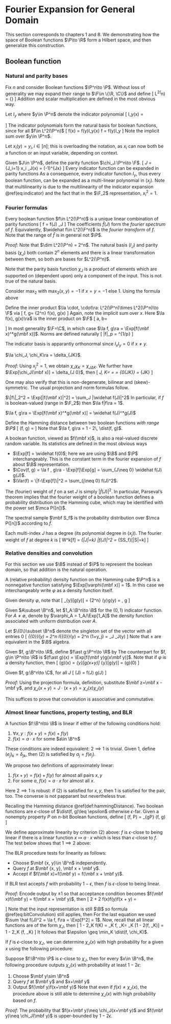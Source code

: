 # Fourier Expansion for General Domain {#Sec1}

This section corresponds to chapters $1$ and $8$. 
We demonstrating how the space of Boolean functions 
$\P\to \R$ form a Hilbert space, and then generalize this construction.

## Boolean function
### Natural and parity bases {-}
Fix $n$ and consider Boolean functions $\P^n\to \P$. 
Without loss of generality we may expand their range to $\F\in \{\R, \C\}$ 
and define 
\[ 
    L^2(\P^n) = \{\text{all functions $\P^n\to \F$}\}
\] 
Addition and scalar multiplication are defined in the most obvious way. 

::: {.definition name="natural basis of boolean functions"}
Let $I_y$ where $y\in \P^n$ denote the indicator polynomial 
\[ 
    I_y(x) = \begin{cases}
        1 & x = y \\ 0 & \text{else}
    \end{cases}
\] 
The indicator polynomials form the natural basis for boolean functions, 
since for all $f\in L^2(\P^n)$
\[ 
    f(x) = f(y)I_y(x) \implies f = f(y)I_y
\] 
Note the implicit sum over $y\in \P^n$. 
:::

Let $x_i(y) = y_i, i\in [n]$; this is overloading the notation, as 
$x_i$ can now both be a function or an input variable, depending on context.

::: {.definition name="parity function"}
Given $J\in \P^n$, define the parity function $\chi_J:\P^n\to \F$. 
\[ 
    \chi_J = \prod_{J_i=1} x_i \implies \chi_J(x) = (-1)^{J\cdot x}
\] 
Every indicator function can be expanded in parity functions 
\begin{equation}
   I_y = \prod_{i=1}^n \df{1+y_ix_i}{2} \impliedby (\exists i: x_i\neq y_i\implies I_y=0)
   (\#eq:indicator)
\end{equation}
As a consequence, every indicator function $I_y$, thus every 
boolean function, can be expanded as a 
multi-linear polynomial in $(x_j)$. Note that multilinearity is due 
to the multilinearity of the indicator expansion \@ref(eq:indicator) and the 
fact that in the $\F_2$ representation, $x_i^2=1$. 
:::

### Fourier formulas {-}
::: {.theorem name="fourier expansion of boolean functions"}
Every boolean function $f\in L^2(\P^n)$ is a unique linear combination of parity functions 
\[ 
    f = \widehat f(J) \chi_J 
\] 
The coefficients $\widehat f(J)$ form the _fourier spectrum_ of $f$. Equivalently, 
$\widehat f\in L^2(\F^n)$ is the _fourier transform_ of $f$. Note that the range of $\widehat f$ 
is in general not $\P$. 
:::
_Proof:_ Note that $\dim L^2(\P^n) = 2^n$. 
The natural basis $(I_J)$ and parity basis $(\chi_J)$ both contain $2^n$ 
elements and there is a linear transformation between them, so both are bases 
for $L^2(\P^n)$. 

::: {.remark name="product structure of fourier basis"}
Note that the parity basis function $\chi_J$ is a product of elements which are supported on 
(dependent upon) only a component of the input. This is not true of the natural basis. 
:::

::: {.definition name="natural and fourier expansions of max"}
Consider $\max_2$ with $\max_2(x, y)=-1$ if $x=y=-1$ else $1$. 
Using the formula above 
\begin{align}
    {\max}_2 
    &= I_{(1, 1)} + I_{(1, -1)} + I_{(-1, 1)} - I_{(-1, -1)}  \\ 
    &= \df 1 4 (1+x_1)(1+x_2) + \df 1 4 (1+x_1)(1-x_2) + \df 1 4 (1-x_1)(1+x_2) - \df 1 4 (1-x_1)(1-x_2) \\ 
    &= \cdots = \df 1 2 (1 + x_1 + x_2 - x_1x_2)
\end{align}
:::

::: {.definition name="inner product"}
Define the inner product $\la \cdot, \cdot\ra: L^2(\P^n)\times L^2(\P^n)\to \F$ via 
\[ 
    \la f, g\ra = \df 1 {2^n} \la f(x), g(x)\ra 
\] 
Again, note the implicit sum over $x$. Here $\la f(x), g(x)\ra$ is the inner product on $\F$ 
\[ 
    \la a, b\ra = \begin{cases}
        ab & \F=\R \\ 
        a^*b & \F=\C
    \end{cases}
\] 
In most generality $\F=\C$, in which case 
$\la f, g\ra = \Exp[f(\mbf x)^*g(\mbf x)]$. 
Norms are defined naturally 
\[ 
    \|f\|_p = \Exp[|f(\mbf x)|^{p}]^{1/p}
\] 
:::
The indicator basis is apparantly orthonormal since $I_xI_y=0$ if $x\neq y$. 

::: {.theorem name="orthonormality of fourier basis"}
$\la \chi_J, \chi_K\ra = \delta_{JK}$. 
:::
_Proof:_ Using $x_j^2=1$, we obtain $\chi_J\chi_K=\chi_{J\Delta K}$. 
We further have $\Exp[\chi_J(\mbf x)] = \delta_{J 0}$, then 
\[ 
    \la \chi_J, \chi_K\ra = \Exp[\chi_J(\mbf x)\chi_K(\mbf x)] = 
    \Exp[\chi_{J\Delta K}(\mbf x)] = \delta_{0(J\Delta K)} = \delta_{JK}
\] 

One may also verify that this is non-degenerate, bilinear and (skew)-symmetric. 
The usual projection and norm formulas follow. 

::: {.theorem name="Parseval's theorem"} 
$\|f\|_2^2 = \Exp[|f(\mbf x)|^2] = \sum_J |\widehat f(J)|^2$
In particular, if $f$ is boolean-valued (range in $\F_2$) then 
$\la f|f\ra = 1$. 
:::

::: {.theorem name="Plancherel's theorem"} 
$\la f, g\ra = \Exp[f(\mbf x)^*g(\mbf x)] = \widehat f(J)^*g(J)$
:::

::: {.definition #hammingDistance name="Hamming distance"}
Define the Hamming distance between two boolean functions _with range $\P$_ 
\[ 
    \dist(f, g) = \Pr[f(\mbf x)\neq g(\mbf x)]
\] 
Note that $\la f, g\ra = 1 - 2\, \dist(f, g)$. 
:::

::: {.definition #booleanStatistics name="boolean function statistics"}
A boolean function, viewed as $f(\mbf x)$, is also a real-valued discrete 
random variable. Its statistics are defined in the most obvious ways 

- $\Exp[f] = \widehat f(0)$; here we are using $\B$ and $\P$ interchangeably. 
    This is the constant term in the fourier expansion of $f$ about $\B$ representation. 
- $\Cov(f, g) = \la f , g\ra - \Exp[f]\Exp[g] = \sum_{J\neq 0} \widehat f(J) g(J)$. 
- $\Var(f) = \|f-\Exp[f]\|^2 = \sum_{j\neq 0} f(J)^2$. 
::: 

::: {.definition name="fourier weight, spectral sample, degree weight"}
The (fourier) weight of $f$ on a set $J$ is simply $|\widehat f(J)|^2$. 
In particular, Parseval's theorem implies that the fourier weight of a boolean function 
defines a probability distribution on the Hamming cube, which may be identified 
with the power set $\mca P([n])$. 

The spectral sample $\mbf S_f$ is the probability distribution over $\mca P([n])$ 
according to $\widehat f$. 

Each multi-index $J$ has a degree (its polynomial degree in $(x_j)$). 
The fourier weight of $f$ at degree $k$ is 
\[ 
    \mbf W^k[f] = \sum_{|J|=k} |\widehat f(J)|^2 = \Pr_{S\sim \mca S_f}[|S|=k]
\] 
:::

### Relative densities and convolution {-}
For this section we use $\B$ instead of $\P$ to represent the boolean 
domain, so that addition is the natural operation. 

::: {.definition name="density function"}
A (relative probability) density function on the Hamming cube $\P^n$ 
is a nonnegative function satisfying $\Exp[\varphi(\mbf x)] = 1$. 
In this case we interchangeably write $\varphi$ as a density function itself. 
:::
Given density $\varphi$, note that 
\[ 
    \Exp_{\mbf y\sim \varphi}[g(\mbf y)] = \df 1 {2^n} \varphi(y)g(y) 
    = \la \varphi, g\ra 
\] 

::: {.definition name="indicator function"}
Given $A\subset \B^n$, let $1_A:\B^n\to \B$ for the $(0, 1)$ indicator 
function. 
For $A\neq \emptyset$, denote by $\varphi_A = 1_A/\Exp[1_A]$ the 
density function associated with uniform distribution over $A$. 
:::

::: {.example name="singleton density"}
Let $\{0\}\subset \B^n$ denote the singleton set of the vector 
with all entries $0$
\[ 
    \varphi_{\{0\}}(y) 
    = 2^n I_{\{0\}}(y) = 2^n \prod (1+y_j) = \sum_J \chi_J(y)
\] 
Note that $\pm$ are equivalent in the $\B$ algebra. 
:::

::: {.definition name="convolution"}
Given $f, g:\B^n\to \R$, define $f\ast g:\P^n\to \R$ by 
\begin{equation}
    (f\ast g)(x) = \Exp[f(\mbf y)g(x\pm \mbf y)]
    (\#eq:bitConvolution)
\end{equation}
The counterpart for $f, g\in \P^n\to \R$ is 
$(f\ast g)(x) = \Exp[f(\mbf y)g(x\mbf y)]$. 
Note that if $\varphi$ is a density function, then 
\[ 
    (\varphi \ast g)(x) = \Exp_{y\sim \varphi}[g(x+\mbf y)] 
    \implies \Exp_{\mbf y\sim \varphi}[g(\mbf y)] = (\varphi \ast g)(0)
\] 
:::

::: {.theorem name="fourier theorem"} 
Given $f, g:\B^n\to \C$, for all $J$ 
\[ 
    \widehat{f\ast g}(J) = \widehat f(J) \widehat g(J)
\] 
:::
_Proof:_ Using the projection formula, definition, substitute 
$\mbf z=\mbf x - \mbf y$, and $\chi_J(x+y)=J\cdot (x+y) = \chi_J(x)\chi_J(y)$ 
\begin{align}
    \widehat{f\ast g}(J) 
    &= \Exp_{\mbf x}[(f\ast g)(\mbf x) \chi_J(\mbf x)] 
    = \Exp_{\mbf {x, y}}[f(\mbf y)g(\mbf x - \mbf y) \chi_J(\mbf x)] \\ 
    &= \Exp_{\mbf{x, z}}[f(\mbf y)g(\mbf z)\chi_J(\mbf z + \mbf y)] \\ 
    &= \Exp_{\mbf{x, z}}[f(\mbf y)\chi_J(\mbf y) f(\mbf z)\chi_J(\mbf z)] 
    = \widehat f(J)\widehat g(J)
\end{align}

This suffices to prove that convolution is associative and commutative. 


### Almost linear functions, property testing, and BLR {-}
::: {.definition name="(approximate) linearity of boolean functions"} 
A function $f:\B^n\to \B$ is linear if either of the following conditions hold: 

1. $\forall x, y: f(x+y) = f(x)+f(y)$ 
2. $f(x) = a\cdot x$ for some $a\in \B^n$ 

These conditions are indeed equivalent: $2\implies 1$ is trivial. Given $1$, 
define $(e_j)_k=\delta_{jk}$, then $(2)$ is satisfied by $a_j=f(e_j)$. 

We propose two definitions of approximately linear: 

1. $f(x+y)=f(x)+f(y)$ for almost all pairs $x, y$
2. For some $a$, $f(x)=a\cdot x$ for almost all $x$. 

Here $2\implies 1$ is robust: if $(2)$ is satisfied for $x, y$, then 
$1$ is satisfied for the pair, too. 
The converse is not papparant but nevertheless true. 
:::

::: {.definition name="closeness"}
Recalling the Hamming distance \@ref(def:hammingDistance). 
Two boolean functions are $\epsilon$-close of $\dist(f, g)\leq \epsilon$ 
otherwise $\epsilon$-far. Given a nonempty property $P$ on $n$-bit 
Boolean functions, define 
\[ 
    \dist(f, P) = \min_{g\in P} \dist(f, g)
\] 
:::

We define approximate linearity by criterion (2) above: $f$ is 
$\epsilon$-close to being linear if there is a linear function $x\mapsto a\cdot x$ 
which is less than $\epsilon$-close to $f$. 
The test below shows that $1\implies 2$ above: 

::: {.theorem name="BLR test"}
The BLR procedure tests for linearity as follows: 

- Choose $\mbf {x, y}\in \B^n$ independently. 
- Query $f$ at $\mbf {x, y}, \mbf x + \mbf y$. 
- Accept if $f(\mbf x)+f(\mbf y) = f(\mbf x + \mbf y)$. 

If BLR test accepts $f$ with probability $1-\epsilon$, then $f$ 
is $\epsilon$-close to being linear. 
:::
_Proof:_ Encode output by $\pm 1$ so that acceptance condition becomes 
$f(\mbf x)f(\mbf y) = f(\mbf x + \mbf y)$, then 
\[ 
    \df 1 2 + \df 1 2 f(\mbf x)f(\mbf y)f(\mbf x + \mbf y) 
    = \begin{cases}
        1 & f(\mbf x)f(\mbf y) = f(\mbf x + \mbf y) \\ 
        0 & \text{otherwise}
    \end{cases}
\] 
Note that the input representation is still $\B$ so formula 
\@ref(eq:bitConvolution) still applies, then 
\begin{align}
    1-\epsilon 
    &= \Pr(\text{accept}) 
    = \df 1 2 + \df 1 2 \Exp_{\mbf x}[f(\mbf x) \Exp_{\mbf y}[f(\mbf y)f(\mbf x + \mbf y)]] \\ 
    &= \df 1 2 + \df 1 2 \Exp_{\mbf x}[f(\mbf x) (f\ast f)(\mbf x)]  \\ 
    &= \df 1 2 + \df 1 2 \la f, f\ast f\ra = \df 1 2 + \df 1 2 \sum_J \hat f(J)^3 \\ 
    1 - 2\epsilon 
    &= \sum_J \hat f(J)^3 \leq [\max_K \hat f(K)] \sum_J \hat f(J)^2 = \max_K \hat f(K)
\end{align}
For the last equation we used $\sum \hat f(J)^2 = \la f, f\ra = \Exp[f^2] = 1$. 
Now, recall that all linear functions are of the form $\chi_J$, then 
\[ 
    1 - 2\epsilon \max_K \hat f(K) = \max_K \la f, \chi_K\ra = \max_K [1 - 2\dist(f, \chi_K)] 
    = 1 - 2\min_K \dist(f, \chi_K)
\] 
It follows that $\epsilon \geq \min_K \dist(f, \chi_K)$. 

If $f$ is $\epsilon$-close to $\chi_J$, we can determine $\chi_J(x)$ 
with high probability for a given $x$ using the following procedure: 

::: {.proposition name="local correctibility of linear functions"}
Suppose $f:\B^n\to \P$ is $\epsilon$-close to $\chi_J$, then 
for every $x\in \B^n$, the following procedure outputs $\chi_J(x)$ with 
probability at least $1-2\epsilon$: 

1. Choose $\mbf y\sim \B^n$ 
2. Query $f$ at $\mbf y$ and $x+\mbf y$ 
3. Output $f(\mbf y)f(x+\mbf y)$ 
Note that even if $f(x)\neq \chi_J(x)$, the procedure above is still able to 
determine $\chi_J(x)$ with high probability based on $f$. 
:::
_Proof:_ The probability that $f(x+\mbf y)\neq \chi_J(x+\mbf y)$ and 
$f(\mbf y)\neq \chi_J(\mbf y)$ is upper-bounded by $1-2\epsilon$. 